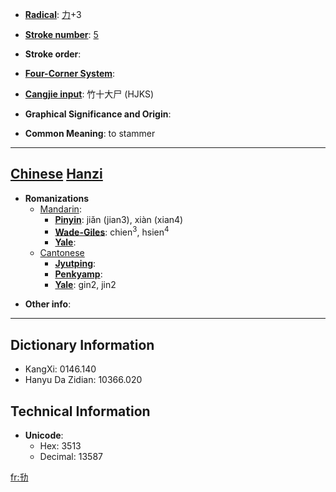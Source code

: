 * '''[[Wiktionary:Chinese radical index| Radical]]''': [[Wiktionary:Chinese radical index 力|力]]+3

* '''[[Wiktionary:Chinese total strokes index|Stroke number]]''': [[Wiktionary:Chinese total strokes index 5|5]]

* '''Stroke order''': 

* '''[[Wiktionary:Chinese four corner index|Four-Corner System]]''': 

* '''[[Wiktionary:Chinese Cangjie index|Cangjie input]]''': 竹十大尸 (HJKS)

* '''Graphical Significance and Origin''': 

* '''Common Meaning''': to stammer

----

== [[Chinese]] [[Hanzi]] ==

* '''Romanizations'''
** [[Mandarin]]:
*** '''[[Pinyin]]''': jiǎn (jian3), xiàn (xian4)
*** '''[[Wade-Giles]]''': chien<sup>3</sup>, hsien<sup>4</sup>
*** '''[[Yale]]''': 
**[[Cantonese]]
***'''[[Jyutping]]''':
***'''[[Penkyamp]]''': 
***'''[[Yale]]''': gin2, jin2

* '''Other info''': 

----

== Dictionary Information ==

* KangXi: 0146.140
* Hanyu Da Zidian: 10366.020

== Technical Information ==

* '''Unicode''':
** Hex: 3513
** Decimal: 13587

[[fr:㔓]]